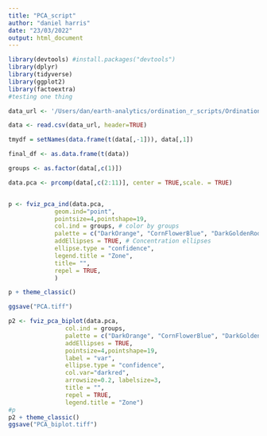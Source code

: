```yaml
---
title: "PCA_script"
author: "daniel harris"
date: "23/03/2022"
output: html_document
---
```


```r
library(devtools) #install.packages("devtools")
library(dplyr)
library(tidyverse)
library(ggplot2)
library(factoextra)
#testing one thing
```


```r
data_url <- '/Users/dan/earth-analytics/ordination_r_scripts/Ordination_R_scripts/compiled_data.csv'

data <- read.csv(data_url, header=TRUE)

tmydf = setNames(data.frame(t(data[,-1])), data[,1])

final_df <- as.data.frame(t(data))

```





```r

groups <- as.factor(data[,c(1)])

data.pca <- prcomp(data[,c(2:11)], center = TRUE,scale. = TRUE)


p <- fviz_pca_ind(data.pca,
             geom.ind="point",
             pointsize=4,pointshape=19,
             col.ind = groups, # color by groups
             palette = c("DarkOrange", "CornFlowerBlue", "DarkGoldenRod1", "Grey"),
             addEllipses = TRUE, # Concentration ellipses
             ellipse.type = "confidence",
             legend.title = "Zone",
             title= "",
             repel = TRUE,
             )

p + theme_classic()

ggsave("PCA.tiff")
```

```r

p2 <- fviz_pca_biplot(data.pca, 
                col.ind = groups, 
                palette = c("DarkOrange", "CornFlowerBlue", "DarkGoldenRod1", "Grey"),
                addEllipses = TRUE, 
                pointsize=4,pointshape=19,
                label = "var",
                ellipse.type = "confidence",
                col.var="darkred",
                arrowsize=0.2, labelsize=3,
                title = "",
                repel = TRUE,
                legend.title = "Zone") 
#p
p2 + theme_classic()
ggsave("PCA_biplot.tiff")

```

